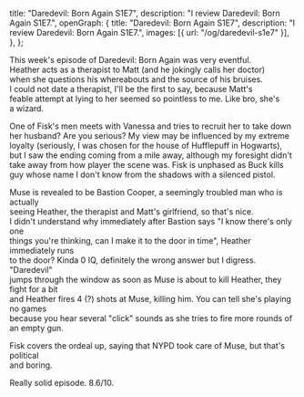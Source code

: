   title: "Daredevil: Born Again S1E7",
  description: "I review Daredevil: Born Again S1E7.",
  openGraph: {
    title: "Daredevil: Born Again S1E7",
    description: "I review Daredevil: Born Again S1E7.",
    images: [{ url: "/og/daredevil-s1e7" }],
  },
};

This week's episode of Daredevil: Born Again was very eventful.\
Heather acts as a therapist to Matt (and he jokingly calls her doctor)\
when she questions his whereabouts and the source of his bruises.\
I could not date a therapist, I'll be the first to say, because Matt's\
feable attempt at lying to her seemed so pointless to me. Like bro, she's\
a wizard.

One of Fisk's men meets with Vanessa and tries to recruit her to take down\
her husband? Are you serious? My view may be influenced by my extreme\
loyalty (seriously, I was chosen for the house of Hufflepuff in Hogwarts),\
but I saw the ending coming from a mile away, although my foresight didn't\
take away from how player the scene was. Fisk is unphased as Buck kills\
guy whose name I don't know from the shadows with a silenced pistol.

Muse is revealed to be Bastion Cooper, a seemingly troubled man who is actually\
seeing Heather, the therapist and Matt's girlfriend, so that's nice.\
I didn't understand why immediately after Bastion says "I know there's only one\
things you're thinking, can I make it to the door in time", Heather immediately runs\
to the door? Kinda 0 IQ, definitely the wrong answer but I digress. "Daredevil"\
jumps through the window as soon as Muse is about to kill Heather, they fight for a bit\
and Heather fires 4 (?) shots at Muse, killing him. You can tell she's playing no games\
because you hear several "click" sounds as she tries to fire more rounds of an empty gun.

Fisk covers the ordeal up, saying that NYPD took care of Muse, but that's political\
and boring.

Really solid episode. 8.6/10.
